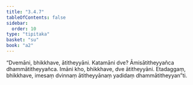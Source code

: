 ```yaml
---
title: "3.4.7"
tableOfContents: false
sidebar:
  order: 10
type: "tipitaka"
basket: "su"
book: "a2"
---
```



<DynamicBreadcrumb />

<Division number="158" book="a2">

<Paragraph number="250" book="a2">
“Dvemāni, bhikkhave, ātitheyyāni. Katamāni dve? Āmisātitheyyañca dhammātitheyyañca. Imāni kho, bhikkhave, dve ātitheyyāni. Etadaggaṃ, bhikkhave, imesaṃ dvinnaṃ ātitheyyānaṃ yadidaṃ dhammātitheyyan”ti.
</Paragraph>
</Division>